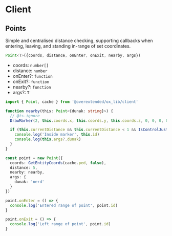 # Client

## Points

Simple and centralised distance checking, supporting callbacks when entering, leaving, and standing in-range of set coordinates.

```ts
Point<T>({coords, distance, onEnter, onExit, nearby, args})
```

- coords: `number[]`
- distance: `number`
- onEnter?: `function`
- onExit?: `function`
- nearby?: `function`
- args?: `T`

```ts
import { Point, cache } from '@overextended/ox_lib/client'

function nearby(this: Point<{dunak: string}>) {
  // @ts-ignore
  DrawMarker(2, this.coords.x, this.coords.y, this.coords.z, 0, 0, 0, 0, 180, 0, 1, 1, 1, 200, 20, 20, 50, false, true, 2, false, null, null, false)

  if (this.currentDistance && this.currentDistance < 1 && IsControlJustReleased(0, 38)) {
    console.log('Inside marker', this.id)
    console.log(this.args?.dunak)
  }
}

const point = new Point({
  coords: GetEntityCoords(cache.ped, false),
  distance: 5,
  nearby: nearby,
  args: {
    dunak: 'nerd'
  }
})

point.onEnter = () => {
  console.log('Entered range of point', point.id)
}

point.onExit = () => {
  console.log('Left range of point', point.id)
}
```
